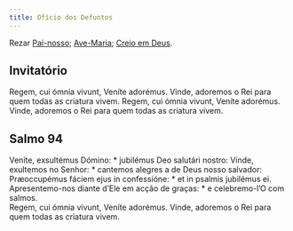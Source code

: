 ```yaml
---
title: Ofício dos Defuntos
---
```


Rezar [Pai-nosso](/devocionario/oracoes/painosso); [Ave-Maria](/devocionario/oracoes/avemaria); [Creio em Deus](/devocionario/oracoes/simboloapostolos).

## Invitatório

<div class="side-by-side not-content">
  <span>Regem, cui ómnia vivunt, Veníte adorémus.</span>
  <span>
    Vinde, adoremos o Rei para quem todas as criatura vivem.
  </span>
  <span>Regem, cui ómnia vivunt, Veníte adorémus.</span>
  <span>
    Vinde, adoremos o Rei para quem todas as criatura vivem.
  </span>
</div>


## Salmo 94

<Salmo94 />

<div class="side-by-side not-content">
  <span>
    Veníte, exsultémus Dómino: * jubilémus Deo salutári nostro:
  </span>
  <span>
    Vinde, exultemos no Senhor: * cantemos alegres a de Deus nosso salvador:
  </span>
  <span>
    Præoccupémus fáciem ejus in confessióne: * et in psalmis jubilémus ei.
  </span>
  <span>
    Apresentemo-nos diante d’Ele em acção de graças: * e celebremo-l’O com
    salmos.
  </span>
</div>

<div class="side-by-side not-content">
  <span>Regem, cui ómnia vivunt, Veníte adorémus.</span>
  <span>
    Vinde, adoremos o Rei para quem todas as criatura vivem.
  </span>
</div>
